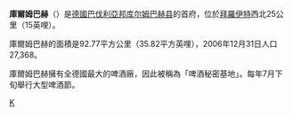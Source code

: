 {{noteTA|G1=德国地名|G2=Landkreis|G3=单位}}
{{Infobox German location
|type              = 城市
|image_coa            = Wappen Kulmbach.svg
|image_photo = 191Kulbachburg.jpg
|image_caption = 普拉森堡（Plassenburg）城堡
|coordinates       = {{coord|50|06|N|11|26|E|format=dms|display=inline,title}}
|image_plan = Kulmbach in KU.svg
|state        = 巴伐利亚
|region  = 上弗兰肯行政区
|district         = 库尔姆巴赫县
|elevation              = 325
|area            = 92.77
|population         = 27368
|Stand             = 2006-12-31
|postal_code               = 95312–95326
|area_code           = 09221
|licence               = KU
|Gemeindeschlüssel = 09 4 77 128
|divisions        = 37个城区
|Adresse           = Marktplatz 1<br/>95326 Kulmbach
|website           = [http://www.stadt-kulmbach.de/ www.stadt-kulmbach.de]
|mayor     = Ingo Lehmann
|party            = SPD
}}
'''庫爾姆巴赫'''（{{lang-de|Kulmbach}}）是[[德國|德國]][[巴伐利亞邦|巴伐利亞邦]][[库尔姆巴赫县|库尔姆巴赫县]]的首府，位於[[拜羅伊特|拜羅伊特]]西北25公里（15英哩）。

庫爾姆巴赫的面積是92.77平方公里（35.82平方英哩），2006年12月31日人口27,368。

庫爾姆巴赫擁有全德國最大的啤酒廠，因此被稱為「啤酒秘密基地」。每年7月下旬舉行大型啤酒節。

{{Authority control}}
[[Category:巴伐利亚州市镇|K]]